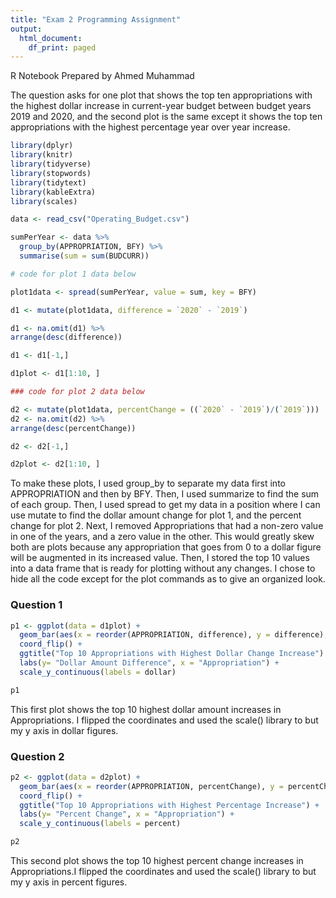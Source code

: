 ---
title: "Exam 2 Programming Assignment"
output:
  html_document:
    df_print: paged
---

R Notebook Prepared by Ahmed Muhammad

The question asks for one plot that shows the top ten appropriations with the highest dollar increase in current-year budget between budget years 2019 and 2020, and the second plot is the same except it shows the top ten appropriations with the highest percentage year over year increase.

```{r setup, message=FALSE, warning=FALSE, include=FALSE}

library(dplyr)
library(knitr)
library(tidyverse)
library(stopwords)
library(tidytext)
library(kableExtra)
library(scales)

```

```{r code, message=FALSE, warning=FALSE, include=FALSE}

data <- read_csv("Operating_Budget.csv")

sumPerYear <- data %>%
  group_by(APPROPRIATION, BFY) %>% 
  summarise(sum = sum(BUDCURR))

# code for plot 1 data below 

plot1data <- spread(sumPerYear, value = sum, key = BFY)

d1 <- mutate(plot1data, difference = `2020` - `2019`)

d1 <- na.omit(d1) %>%
arrange(desc(difference))

d1 <- d1[-1,]

d1plot <- d1[1:10, ]

### code for plot 2 data below

d2 <- mutate(plot1data, percentChange = ((`2020` - `2019`)/(`2019`)))
d2 <- na.omit(d2) %>%
arrange(desc(percentChange))

d2 <- d2[-1,]

d2plot <- d2[1:10, ]

```

To make these plots, I used group_by to separate my data first into APPROPRIATION and then by BFY. Then, I used summarize to find the sum of each group. Then, I used spread to get my data in a position where I can use mutate to find the dollar amount change for plot 1, and the percent change for plot 2. Next, I removed Appropriations that had a non-zero value in one of the years, and a zero value in the other. This would greatly skew both are plots because any appropriation that goes from 0 to a dollar figure will be augmented in its increased value. Then, I stored the top 10 values into a data frame that is ready for plotting without any changes. I chose to hide all the code except for the plot commands as to give an organized look.


### Question 1

```{r plot1}


p1 <- ggplot(data = d1plot) + 
  geom_bar(aes(x = reorder(APPROPRIATION, difference), y = difference), stat = "identity")+
  coord_flip() + 
  ggtitle("Top 10 Appropriations with Highest Dollar Change Increase") + 
  labs(y= "Dollar Amount Difference", x = "Appropriation") + 
  scale_y_continuous(labels = dollar)

p1
```

This first plot shows the top 10 highest dollar amount increases in Appropriations. I flipped the coordinates and used the scale() library to but my y axis in dollar figures.

### Question 2

```{r plot2}
p2 <- ggplot(data = d2plot) + 
  geom_bar(aes(x = reorder(APPROPRIATION, percentChange), y = percentChange), stat = "identity")+
  coord_flip() + 
  ggtitle("Top 10 Appropriations with Highest Percentage Increase") + 
  labs(y= "Percent Change", x = "Appropriation") + 
  scale_y_continuous(labels = percent)

p2


```

This second plot shows the top 10 highest percent change increases in Appropriations.I flipped the coordinates and used the scale() library to but my y axis in percent figures.